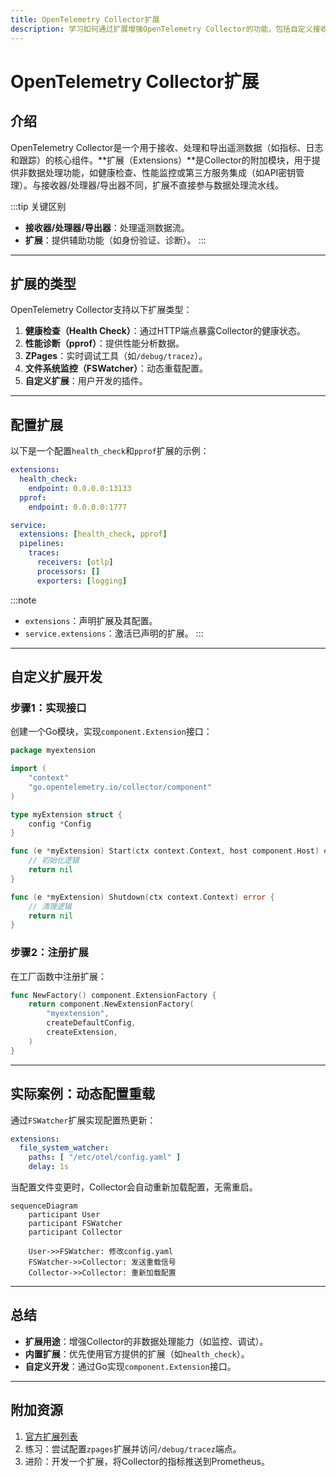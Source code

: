 ```yaml
---
title: OpenTelemetry Collector扩展
description: 学习如何通过扩展增强OpenTelemetry Collector的功能，包括自定义接收器、处理器、导出器和扩展组件的开发与配置。
---
```


# OpenTelemetry Collector扩展

## 介绍

OpenTelemetry Collector是一个用于接收、处理和导出遥测数据（如指标、日志和跟踪）的核心组件。**扩展（Extensions）**是Collector的附加模块，用于提供非数据处理功能，如健康检查、性能监控或第三方服务集成（如API密钥管理）。与接收器/处理器/导出器不同，扩展不直接参与数据处理流水线。

:::tip 关键区别
- **接收器/处理器/导出器**：处理遥测数据流。
- **扩展**：提供辅助功能（如身份验证、诊断）。
:::

---

## 扩展的类型

OpenTelemetry Collector支持以下扩展类型：

1. **健康检查（Health Check）**：通过HTTP端点暴露Collector的健康状态。
2. **性能诊断（pprof）**：提供性能分析数据。
3. **ZPages**：实时调试工具（如`/debug/tracez`）。
4. **文件系统监控（FSWatcher）**：动态重载配置。
5. **自定义扩展**：用户开发的插件。

---

## 配置扩展

以下是一个配置`health_check`和`pprof`扩展的示例：

```yaml
extensions:
  health_check:
    endpoint: 0.0.0.0:13133
  pprof:
    endpoint: 0.0.0.0:1777

service:
  extensions: [health_check, pprof]
  pipelines:
    traces:
      receivers: [otlp]
      processors: []
      exporters: [logging]
```

:::note
- `extensions`：声明扩展及其配置。
- `service.extensions`：激活已声明的扩展。
:::

---

## 自定义扩展开发

### 步骤1：实现接口
创建一个Go模块，实现`component.Extension`接口：

```go
package myextension

import (
    "context"
    "go.opentelemetry.io/collector/component"
)

type myExtension struct {
    config *Config
}

func (e *myExtension) Start(ctx context.Context, host component.Host) error {
    // 初始化逻辑
    return nil
}

func (e *myExtension) Shutdown(ctx context.Context) error {
    // 清理逻辑
    return nil
}
```

### 步骤2：注册扩展
在工厂函数中注册扩展：

```go
func NewFactory() component.ExtensionFactory {
    return component.NewExtensionFactory(
        "myextension",
        createDefaultConfig,
        createExtension,
    )
}
```

---

## 实际案例：动态配置重载

通过`FSWatcher`扩展实现配置热更新：

```yaml
extensions:
  file_system_watcher:
    paths: [ "/etc/otel/config.yaml" ]
    delay: 1s
```

当配置文件变更时，Collector会自动重新加载配置，无需重启。

```mermaid
sequenceDiagram
    participant User
    participant FSWatcher
    participant Collector

    User->>FSWatcher: 修改config.yaml
    FSWatcher->>Collector: 发送重载信号
    Collector->>Collector: 重新加载配置
```

---

## 总结

- **扩展用途**：增强Collector的非数据处理能力（如监控、调试）。
- **内置扩展**：优先使用官方提供的扩展（如`health_check`）。
- **自定义开发**：通过Go实现`component.Extension`接口。

---

## 附加资源

1. [官方扩展列表](https://github.com/open-telemetry/opentelemetry-collector-contrib/tree/main/extension)
2. 练习：尝试配置`zpages`扩展并访问`/debug/tracez`端点。
3. 进阶：开发一个扩展，将Collector的指标推送到Prometheus。